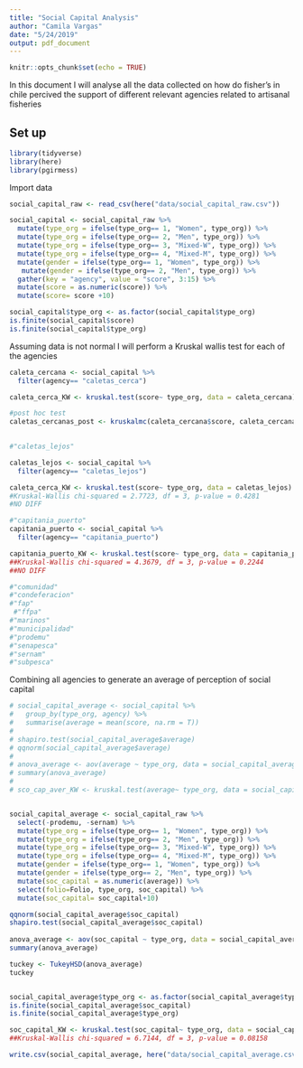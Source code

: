 ```yaml
---
title: "Social Capital Analysis"
author: "Camila Vargas"
date: "5/24/2019"
output: pdf_document
---
```


```r
knitr::opts_chunk$set(echo = TRUE)
```

In this document I will analyse all the data collected on how do fisher's in chile percived the support of different relevant agencies related to artisanal fisheries

## Set up
```r
library(tidyverse)
library(here)
library(pgirmess)

```

Import data
```r
social_capital_raw <- read_csv(here("data/social_capital_raw.csv"))

social_capital <- social_capital_raw %>% 
  mutate(type_org = ifelse(type_org== 1, "Women", type_org)) %>% 
  mutate(type_org = ifelse(type_org== 2, "Men", type_org)) %>%
  mutate(type_org = ifelse(type_org== 3, "Mixed-W", type_org)) %>%
  mutate(type_org = ifelse(type_org== 4, "Mixed-M", type_org)) %>%
  mutate(gender = ifelse(type_org== 1, "Women", type_org)) %>% 
   mutate(gender = ifelse(type_org== 2, "Men", type_org)) %>% 
  gather(key = "agency", value = "score", 3:15) %>% 
  mutate(score = as.numeric(score)) %>% 
  mutate(score= score +10)

social_capital$type_org <- as.factor(social_capital$type_org)
is.finite(social_capital$score)
is.finite(social_capital$type_org)


```

Assuming data is not normal I will perform a Kruskal wallis test for each of the agencies

```r

caleta_cercana <- social_capital %>% 
  filter(agency== "caletas_cerca")

caleta_cerca_KW <- kruskal.test(score~ type_org, data = caleta_cercana)

#post hoc test
caletas_cercanas_post <- kruskalmc(caleta_cercana$score, caleta_cercana$type_org)

  
#"caletas_lejos"

caletas_lejos <- social_capital %>% 
  filter(agency== "caletas_lejos")

caleta_cerca_KW <- kruskal.test(score~ type_org, data = caletas_lejos)
#Kruskal-Wallis chi-squared = 2.7723, df = 3, p-value = 0.4281
#NO DIFF

#"capitania_puerto"
capitania_puerto <- social_capital %>% 
  filter(agency== "capitania_puerto")

capitania_puerto_KW <- kruskal.test(score~ type_org, data = capitania_puerto)
##Kruskal-Wallis chi-squared = 4.3679, df = 3, p-value = 0.2244
##NO DIFF

#"comunidad"        
#"condeferacion"    
#"fap"             
 #"ffpa"             
#"marinos"          
#"municipalidad"   
#"prodemu"
#"senapesca"
#"sernam"          
#"subpesca" 


```


Combining all agencies to generate an average of perception of social capital

```r
# social_capital_average <- social_capital %>% 
#   group_by(type_org, agency) %>% 
#   summarise(average = mean(score, na.rm = T))
# 
# shapiro.test(social_capital_average$average)
# qqnorm(social_capital_average$average)
# 
# anova_average <- aov(average ~ type_org, data = social_capital_average)
# summary(anova_average)
# 
# sco_cap_aver_KW <- kruskal.test(average~ type_org, data = social_capital_average)


social_capital_average <- social_capital_raw %>% 
  select(-prodemu, -sernam) %>% 
  mutate(type_org = ifelse(type_org== 1, "Women", type_org)) %>% 
  mutate(type_org = ifelse(type_org== 2, "Men", type_org)) %>%
  mutate(type_org = ifelse(type_org== 3, "Mixed-W", type_org)) %>%
  mutate(type_org = ifelse(type_org== 4, "Mixed-M", type_org)) %>%
  mutate(gender = ifelse(type_org== 1, "Women", type_org)) %>% 
  mutate(gender = ifelse(type_org== 2, "Men", type_org)) %>% 
  mutate(soc_capital = as.numeric(average)) %>% 
  select(folio=Folio, type_org, soc_capital) %>% 
  mutate(soc_capital= soc_capital+10)

qqnorm(social_capital_average$soc_capital)
shapiro.test(social_capital_average$soc_capital)
 
anova_average <- aov(soc_capital ~ type_org, data = social_capital_average)
summary(anova_average)

tuckey <- TukeyHSD(anova_average)
tuckey


social_capital_average$type_org <- as.factor(social_capital_average$type_org)
is.finite(social_capital_average$soc_capital)
is.finite(social_capital_average$type_org)

soc_capital_KW <- kruskal.test(soc_capital~ type_org, data = social_capital_average)
##Kruskal-Wallis chi-squared = 6.7144, df = 3, p-value = 0.08158

write.csv(social_capital_average, here("data/social_capital_average.csv"), row.names = F)


```



